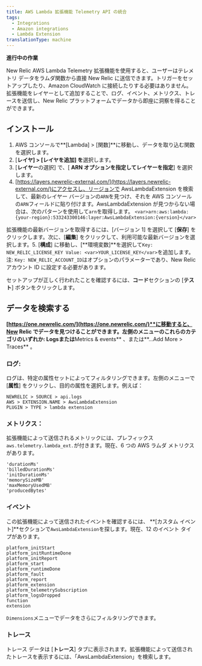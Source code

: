 ```yaml
---
title: AWS Lambda 拡張機能 Telemetry API の統合
tags:
  - Integrations
  - Amazon integrations
  - Lambda Extension
translationType: machine
---
```


**進行中の作業**

New Relic AWS Lambda Telemetry 拡張機能を使用すると、ユーザーはテレメトリ データをラムダ関数から直接 New Relic に送信できます。トリガーをセットアップしたり、Amazon CloudWatch に接続したりする必要はありません。拡張機能をレイヤーとして追加することで、ログ、イベント、メトリクス、トレースを送信し、New Relic プラットフォームでデータから即座に洞察を得ることができます。

## インストール

1. AWS コンソールで**\[Lambda] > \[関数]**に移動し、データを取り込む関数を選択します。
2. \[**レイヤ] > \[レイヤを追加] を**選択します。
3. \[**レイヤー**の選択] で、\[ **ARN オプションを指定してレイヤーを指定**] を選択します。
4. [https://layers.newrelic-external.com/](https://layers.newrelic-external.com/)にアクセスし、リージョンで AwsLambdaExtension を検索して、最新のレイヤー バージョンの`ARN`を見つけ、それを AWS コンソールの`ARN`フィールドに貼り付けます。AwsLambdaExtension が見つからない場合は、次のパターンを使用して`arn`を取得します。 `<var>arn:aws:lambda:{your-region}:533243300146:layer:AwsLambdaExtension:{version}</var>`

拡張機能の最新バージョンを取得するには、\[バージョン 1] を選択して \[**保存**] をクリックします。次に、\[**編集**] をクリックして、利用可能な最新バージョンを選択します。5. \[**構成**] に移動し、\[**環境変数]**を選択して`Key: NEW_RELIC_LICENSE_KEY Value: <var>YOUR_LICENSE_KEY</var>`を追加します。注: `Key: NEW_RELIC_ACCOUNT_ID`はオプションのパラメーターであり、New Relic アカウント ID に設定する必要があります。

セットアップが正しく行われたことを確認するには、**コード**セクションの \[**テスト**] ボタンをクリックします。

## データを検索する

**[https://one.newrelic.com/](https://one.newrelic.com/)**に移動すると、New Relic でデータを見つけることができます。左側のメニューのこれらのカテゴリのいずれか: **Logs**または**Metrics & events** 、または**...Add More > Traces** 。

### ログ:

ログは、特定の属性セットによってフィルタリングできます。左側のメニューで \[**属性**] をクリックし、目的の属性を選択します。例えば：

```
NEWRELIC > SOURCE > api.logs
AWS > EXTENSION.NAME > AwsLambdaExtension
PLUGIN > TYPE > lambda extension
```

### メトリクス：

拡張機能によって送信されるメトリックには、プレフィックス`aws.telemetry.lambda_ext.`が付きます。現在、6 つの AWS ラムダ メトリクスがあります。

```
'durationMs'
'billedDurationMs'
'initDurationMs'
'memorySizeMB'
'maxMemoryUsedMB'
'producedBytes'
```

### イベント

この拡張機能によって送信されたイベントを確認するには、 **\[カスタム イベント]**セクションで`AwsLambdaExtension`を探します。現在、12 のイベント タイプがあります。

```
platform_initStart
platform_initRuntimeDone
platform_initReport
platform_start
platform_runtimeDone
platform_fault
platform_report
platform_extension
platform_telemetrySubscription
platform_logsDropped
function
extension
```

`Dimensions`メニューでデータをさらにフィルタリングできます。

### トレース

トレース データは \[**トレース**] タブに表示されます。拡張機能によって送信されたトレースを表示するには、「AwsLambdaExtension」を検索します。